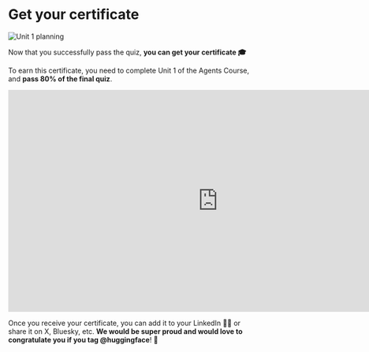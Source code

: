 # Get your certificate

<img src="https://huggingface.co/datasets/agents-course/course-images/resolve/main/en/unit1/whiteboard-unit1sub5DONE.jpg" alt="Unit 1 planning"/>

Now that you successfully pass the quiz, **you can get your certificate 🎓**

To earn this certificate, you need to complete Unit 1 of the Agents Course, and **pass 80% of the final quiz**.

<iframe
	src="https://agents-course-unit1-certification-app.hf.space"
	frameborder="0"
	width="850"
	height="450"
></iframe>

Once you receive your certificate, you can add it to your LinkedIn 🧑‍💼 or share it on X, Bluesky, etc. **We would be super proud and would love to congratulate you if you tag @huggingface**! 🤗
